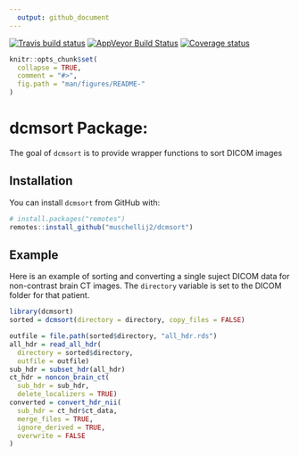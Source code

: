 ```yaml
---
  output: github_document
---
```


[![Travis build status](https://travis-ci.org/muschellij2/dcmsort.svg?branch=master)](https://travis-ci.org/muschellij2/dcmsort)
[![AppVeyor Build Status](https://ci.appveyor.com/api/projects/status/github/muschellij2/dcmsort?branch=master&svg=true)](https://ci.appveyor.com/project/muschellij2/dcmsort)
[![Coverage status](https://coveralls.io/repos/github/muschellij2/dcmsort/badge.svg?branch=master)](https://coveralls.io/r/muschellij2/dcmsort?branch=master)
<!-- README.md is generated from README.Rmd. Please edit that file -->

```r
knitr::opts_chunk$set(
  collapse = TRUE,
  comment = "#>",
  fig.path = "man/figures/README-"
)
```

# dcmsort Package: 
The goal of `dcmsort` is to provide wrapper functions to sort DICOM images

## Installation

You can install `dcmsort` from GitHub with:

```r
# install.packages("remotes")
remotes::install_github("muschellij2/dcmsort")
```


## Example

Here is an example of sorting and converting a single suject DICOM data for non-contrast brain CT images.  The `directory` variable is set to the DICOM folder for that patient.

```r
library(dcmsort)
sorted = dcmsort(directory = directory, copy_files = FALSE)

outfile = file.path(sorted$directory, "all_hdr.rds")
all_hdr = read_all_hdr(
  directory = sorted$directory,
  outfile = outfile)
sub_hdr = subset_hdr(all_hdr)
ct_hdr = noncon_brain_ct(
  sub_hdr = sub_hdr,
  delete_localizers = TRUE)
converted = convert_hdr_nii(
  sub_hdr = ct_hdr$ct_data, 
  merge_files = TRUE, 
  ignore_derived = TRUE,
  overwrite = FALSE
)
```
